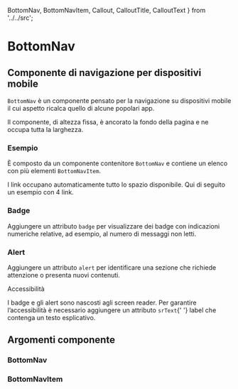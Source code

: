   BottomNav,
  BottomNavItem,
  Callout,
  CalloutTitle,
  CalloutText
} from '../../src';

<Meta title='Documentazione/Menu di navigazione/BottomNav' of={BottomNav} />

# BottomNav

## Componente di navigazione per dispositivi mobile

`BottomNav` è un componente pensato per la navigazione su dispositivi mobile il cui aspetto ricalca quello di alcune popolari app.

Il componente, di altezza fissa, è ancorato la fondo della pagina e ne occupa tutta la larghezza.

### Esempio

È composto da un componente contenitore `BottomNav` e contiene un elenco con più elementi `BottomNavItem`.

<Canvas>
  <Story id='componenti-bottomnav--esempi' />
</Preview>

I link occupano automaticamente tutto lo spazio disponibile. Qui di seguito un esempio con 4 link.

<Canvas>
  <Story id='componenti-bottomnav--esempi-4-links' />
</Preview>

### Badge

Aggiungere un attributo `badge` per visualizzare dei badge con indicazioni numeriche relative, ad esempio, al numero di messaggi non letti.

<Canvas>
  <Story id='componenti-bottomnav--badge' />
</Preview>

### Alert

Aggiungere un attributo `alert` per identificare una sezione che richiede attenzione o presenta nuovi contenuti.

<div className='docs'>
  <Callout color='warning'>
    <CalloutTitle>Accessibilità</CalloutTitle>
    <CalloutText>
      <p>
        I badge e gli alert sono nascosti agli screen reader. Per garantire
        l’accessibilità è necessario aggiungere un attributo <code>srText</code>{' '}
        label che contenga un testo esplicativo.
      </p>
    </CalloutText>
  </Callout>
</div>

<Canvas>
  <Story id='componenti-bottomnav--alert' />
</Preview>

## Argomenti componente

### BottomNav

<ArgsTable of={BottomNav} />

### BottomNavItem

<ArgsTable of={BottomNavItem} />
